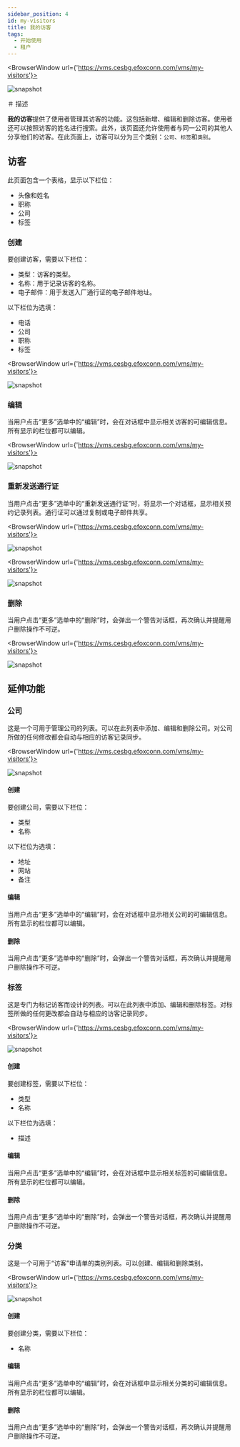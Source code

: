 ---
sidebar_position: 4
id: my-visitors
title: 我的访客
tags:
  - 开始使用
  - 租户
---


<BrowserWindow url={'https://vms.cesbg.efoxconn.com/vms/my-visitors'}>

![snapshot](../assets/vms/vms-my-visitors-zh-hant.png)

</BrowserWindow>

＃ 描述

**我的访客**提供了使用者管理其访客的功能。这包括新增、编辑和删除访客。使用者还可以按照访客的姓名进行搜索。此外，该页面还允许使用者与同一公司的其他人分享他们的访客。在此页面上，访客可以分为三个类别：`公司`、`标签`和`类别`。

## 访客

此页面包含一个表格，显示以下栏位：

- 头像和姓名
- 职称
- 公司
- 标签

### 创建

要创建访客，需要以下栏位：

- 类型：访客的类型。
- 名称：用于记录访客的名称。
- 电子邮件：用于发送入厂通行证的电子邮件地址。

以下栏位为选填：

- 电话
- 公司
- 职称
- 标签

<BrowserWindow url={'https://vms.cesbg.efoxconn.com/vms/my-visitors'}>

![snapshot](../assets/vms/vms-create-visitor-zh-hant.png)

</BrowserWindow>

### 编辑

当用户点击“更多”选单中的“编辑”时，会在对话框中显示相关访客的可编辑信息。所有显示的栏位都可以编辑。

<BrowserWindow url={'https://vms.cesbg.efoxconn.com/vms/my-visitors'}>

![snapshot](../assets/vms/vms-edit-visitor-zh-hant.png)

</BrowserWindow>

### 重新发送通行证

当用户点击“更多”选单中的“重新发送通行证”时，将显示一个对话框，显示相关预约记录列表。通行证可以通过复制或电子邮件共享。

<BrowserWindow url={'https://vms.cesbg.efoxconn.com/vms/my-visitors'}>

![snapshot](../assets/vms/vms-visitor-resend-pass-zh-hant.png)

</BrowserWindow>

<BrowserWindow url={'https://vms.cesbg.efoxconn.com/vms/my-visitors'}>

![snapshot](../assets/vms/vms-visitor-pass-zh-hant.png)

</BrowserWindow>

### 删除

当用户点击“更多”选单中的“删除”时，会弹出一个警告对话框，再次确认并提醒用户删除操作不可逆。

<BrowserWindow url={'https://vms.cesbg.efoxconn.com/vms/my-visitors'}>

![snapshot](../assets/vms/vms-delete-visitor-zh-hant.png)

</BrowserWindow>

## 延伸功能

### 公司

这是一个可用于管理公司的列表。可以在此列表中添加、编辑和删除公司。对公司所做的任何修改都会自动与相应的访客记录同步。

<BrowserWindow url={'https://vms.cesbg.efoxconn.com/vms/my-visitors'}>

![snapshot](../assets/vms/vms-visitor-companies-zh-hant.png)

</BrowserWindow>

#### 创建

要创建公司，需要以下栏位：

- 类型
- 名称

以下栏位为选填：

- 地址
- 网站
- 备注

#### 编辑

当用户点击“更多”选单中的“编辑”时，会在对话框中显示相关公司的可编辑信息。所有显示的栏位都可以编辑。

#### 删除

当用户点击“更多”选单中的“删除”时，会弹出一个警告对话框，再次确认并提醒用户删除操作不可逆。

### 标签

这是专门为标记访客而设计的列表。可以在此列表中添加、编辑和删除标签。对标签所做的任何更改都会自动与相应的访客记录同步。

<BrowserWindow url={'https://vms.cesbg.efoxconn.com/vms/my-visitors'}>

![snapshot](../assets/vms/vms-visitor-tags-zh-hant.png)

</BrowserWindow>

#### 创建

要创建标签，需要以下栏位：

- 类型
- 名称

以下栏位为选填：

- 描述

#### 编辑

当用户点击“更多”选单中的“编辑”时，会在对话框中显示相关标签的可编辑信息。所有显示的栏位都可以编辑。

#### 删除

当用户点击“更多”选单中的“删除”时，会弹出一个警告对话框，再次确认并提醒用户删除操作不可逆。

### 分类

这是一个可用于“访客”申请单的类别列表。可以创建、编辑和删除类别。

<BrowserWindow url={'https://vms.cesbg.efoxconn.com/vms/my-visitors'}>

![snapshot](../assets/vms/vms-visitor-categories-zh-hant.png)

</BrowserWindow>

#### 创建

要创建分类，需要以下栏位：

- 名称

#### 编辑

当用户点击“更多”选单中的“编辑”时，会在对话框中显示相关分类的可编辑信息。所有显示的栏位都可以编辑。

#### 删除

当用户点击“更多”选单中的“删除”时，会弹出一个警告对话框，再次确认并提醒用户删除操作不可逆。
